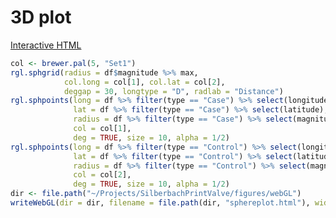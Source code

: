 # 3D plot

[Interactive HTML](../figures/webGL/sphereplot.html)

```r
col <- brewer.pal(5, "Set1")
rgl.sphgrid(radius = df$magnitude %>% max,
            col.long = col[1], col.lat = col[2],
            deggap = 30, longtype = "D", radlab = "Distance")
rgl.sphpoints(long = df %>% filter(type == "Case") %>% select(longitude),
              lat = df %>% filter(type == "Case") %>% select(latitude),
              radius = df %>% filter(type == "Case") %>% select(magnitude),
              col = col[1],
              deg = TRUE, size = 10, alpha = 1/2)
rgl.sphpoints(long = df %>% filter(type == "Control") %>% select(longitude),
              lat = df %>% filter(type == "Control") %>% select(latitude),
              radius = df %>% filter(type == "Control") %>% select(magnitude),
              col = col[2],
              deg = TRUE, size = 10, alpha = 1/2)
dir <- file.path("~/Projects/SilberbachPrintValve/figures/webGL")
writeWebGL(dir = dir, filename = file.path(dir, "sphereplot.html"), width = 1080)
```
